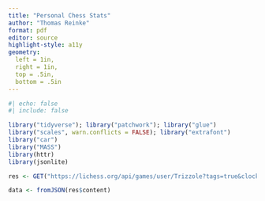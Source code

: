 ```yaml
---
title: "Personal Chess Stats"
author: "Thomas Reinke"
format: pdf
editor: source
highlight-style: a11y
geometry: 
  left = 1in,
  right = 1in,
  top = .5in,
  bottom = .5in
---
```


```r
#| echo: false
#| include: false

library("tidyverse"); library("patchwork"); library("glue")
library("scales", warn.conflicts = FALSE); library("extrafont")
library("car")
library("MASS")
library(httr)
library(jsonlite)
```

```r
res <- GET("https://lichess.org/api/games/user/Trizzole?tags=true&clocks=true&evals=true&opening=true")

```

```r
data <- fromJSON(res$content)

```

